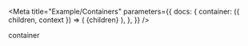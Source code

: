 
<Meta
  title="Example/Containers"
  parameters={{
    docs: {
      container: ({ children, context }) => (
        <DocsContainer context={context}>
          <ThemeProvider theme={aqBootstrapTheme}>
            <GlobalStyle />
            {children}
          </ThemeProvider>
        </DocsContainer>
      ),
    },
  }}
/>

<Container >

  <div style={{color:"#fff",textAlign:"center","background":"blue", "min-height": "100px"}}>container</div>
</Container>
